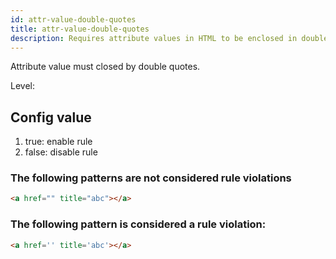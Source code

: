 ```yaml
---
id: attr-value-double-quotes
title: attr-value-double-quotes
description: Requires attribute values in HTML to be enclosed in double quotes for consistency and standards compliance.
---
```



Attribute value must closed by double quotes.

Level: <Badge text="Error" variant="danger" />

## Config value

1. true: enable rule
2. false: disable rule

### The following patterns are **not** considered rule violations

```html
<a href="" title="abc"></a>
```

### The following pattern is considered a rule violation:

```html
<a href='' title='abc'></a>
```
